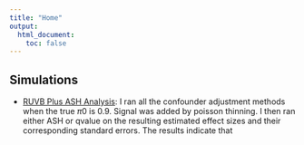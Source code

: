 ```yaml
---
title: "Home"
output:
  html_document:
    toc: false
---
```


## Simulations

* [RUVB Plus ASH Analysis](ruvb_plus_ash.html): I ran all the confounder adjustment methods when the true $\pi0$ is 0.9. Signal was added by poisson thinning. I then ran either ASH or qvalue on the resulting estimated effect sizes and their corresponding standard errors. The results indicate that 



[rmarkdown]: http://rmarkdown.rstudio.com/rmarkdown_websites.htm
[rstudio]: https://www.rstudio.com/products/rstudio/download/preview/
